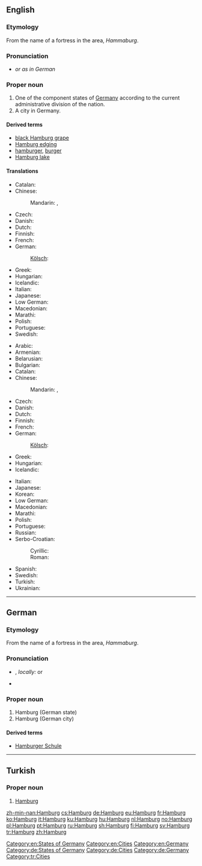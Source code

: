 ==English==
{{wikipedia}}

===Etymology===
From the name of a fortress in the area, ''Hammaburg''.

===Pronunciation===
* {{IPA|/ˈhæmbɜrɡ/}} ''or as in German''

===Proper noun===
{{en-proper noun}}

# One of the component states of [[Germany]] according to the current administrative division of the nation.
# A city in Germany.

====Derived terms====
* [[black Hamburg grape]]
* [[Hamburg edging]]
* [[hamburger]], [[burger]]
* [[Hamburg lake]]

====Translations====
{{trans-top|state}}
* Catalan: {{t|ca|Hamburg}}
* Chinese:
*: Mandarin: {{t|cmn|漢堡|sc=Hani}}, {{t+|cmn|汉堡|tr=Hànbǎo|sc=Hani}}
* Czech: {{t+|cs|Hamburk|m}}
* Danish: {{t|da|Hamborg|c}}
* Dutch: {{t+|nl|Hamburg}}
* Finnish: {{t+|fi|Hampuri}}
* French: {{t+|fr|Hambourg|m}}
* German: {{t+|de|Hamburg|n}}
*: [[Kölsch]]: {{t|ksh|Hamborsch}}
{{trans-mid}}
* Greek: {{t+|el|Αμβούργο|tr=Amvoúrgo}}
* Hungarian: {{t+|hu|Hamburg}}
* Icelandic: {{t|is|Hamborg|f}}
* Italian: {{t+|it|Amburgo|f}}
* Japanese: {{t|ja|ハンブルク|tr=Hanburuku}}
* Low German: {{t|nds|Hamborg}}
* Macedonian: {{t|mk|Хамбург|m|tr=Hámburg}}
* Marathi: {{t|mr|हॅम्बर्ग|n|tr=hǎmbarga|sc=Deva}}
* Polish: {{t+|pl|Hamburg|m}}
* Portuguese: {{t|pt|Hamburgo|m|f}}
* Swedish: {{t+|sv|Hamburg|n}}
{{trans-bottom}}

{{trans-top|city}}
* Arabic: {{t|ar|هامبورغ|m|tr=hambūrġ}}
* Armenian: {{t|hy|Համբուրգ|sc=Armn}}
* Belarusian: {{t|be|Гамбург|m|tr=Hámburh}}
* Bulgarian: {{t|bg|Хамбург|m|tr=Hámburg}}
* Catalan: {{t|ca|Hamburg}}
* Chinese:
*: Mandarin: {{t|cmn|漢堡|sc=Hani}}, {{t+|cmn|汉堡|tr=Hànbǎo|sc=Hani}}
* Czech: {{t+|cs|Hamburk|m}}
* Danish: {{t|da|Hamborg|c}}
* Dutch: {{t+|nl|Hamburg}}
* Finnish: {{t+|fi|Hampuri}}
* French: {{t+|fr|Hambourg|m}}
* German: {{t+|de|Hamburg|n}}
*: [[Kölsch]]: {{t|ksh|Hamborsch}}
* Greek: {{t+|el|Αμβούργο|tr=Amvoúrgo}}
* Hungarian: {{t+|hu|Hamburg}}
* Icelandic: {{t|is|Hamborg|f}}
{{trans-mid}}
* Italian: {{t+|it|Amburgo|f}}
* Japanese: {{t|ja|ハンブルク|tr=Hanburuku}}
* Korean: {{t+|ko|함부르크|tr=Hambureukeu}}
* Low German: {{t|nds|Hamborg}}
* Macedonian: {{t|mk|Хамбург|m|tr=Hámburg}}
* Marathi: {{t|mr|हॅम्बर्ग|n|tr=hǎmbarga|sc=Deva}}
* Polish: {{t+|pl|Hamburg|m}}
* Portuguese: {{t|pt|Hamburgo}}
* Russian: {{t|ru|Гамбург|m|tr=Gámburg}}
* Serbo-Croatian:
*: Cyrillic: {{t|sh|Хамбург|m|sc=Cyrl}}
*: Roman: {{t+|sh|Hamburg|m}}
* Spanish: {{t+|es|Hamburgo|m}}
* Swedish: {{t+|sv|Hamburg|n}}
* Turkish: {{t+|tr|Hamburg}}
* Ukrainian: {{t|uk|Гамбург|m|tr=Hámburh}}
{{trans-bottom}}

[[Category:en:States of Germany]]
[[Category:en:Cities]]
[[Category:en:Germany]]

----

==German==
{{wikipedia|lang=de}}

===Etymology===
From the name of a fortress in the area, ''Hammaburg''.

===Pronunciation===
* {{IPA|[ˈhambʊʁk]|lang=de}}, ''locally:'' {{IPA|[ˈhambʊɪ̯ç]|lang=de}} or {{IPA|[ˈhambɔːχ]|lang=de}}
* {{audio|De-Hamburg.ogg|Audio|lang=de}}

===Proper noun===
{{head|de|proper noun|g=n}}

# Hamburg (German state)
# Hamburg (German city)

====Derived terms====
* [[Hamburger Schule]] {{g|f}}

[[Category:de:States of Germany]]
[[Category:de:Cities]]
[[Category:de:Germany]]

----

==Turkish==

===Proper noun===
{{head|tr|proper noun}}

# [[#English|Hamburg]]

[[Category:tr:Cities]]

[[zh-min-nan:Hamburg]]
[[cs:Hamburg]]
[[de:Hamburg]]
[[eu:Hamburg]]
[[fr:Hamburg]]
[[ko:Hamburg]]
[[it:Hamburg]]
[[ku:Hamburg]]
[[hu:Hamburg]]
[[nl:Hamburg]]
[[no:Hamburg]]
[[pl:Hamburg]]
[[pt:Hamburg]]
[[ru:Hamburg]]
[[sh:Hamburg]]
[[fi:Hamburg]]
[[sv:Hamburg]]
[[tr:Hamburg]]
[[zh:Hamburg]]